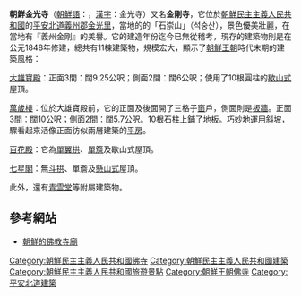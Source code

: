 '''朝鮮金光寺'''（[[朝鮮語|朝鮮語]]：{{lang|ko|'''금광사'''}}，[[漢字|漢字]]：金光寺）又名'''金剛寺'''，它位於[[朝鮮民主主義人民共和國|朝鮮民主主義人民共和國]]的[[平安北道|平安北道]][[義州郡|義州郡]][[金光里|金光里]]，當地的的「石崇山」（석숭산），景色優美壯麗，在當地有『義州金剛』的美譽。它的建造年份迄今已無從稽考，現存的建築物則是在公元1848年修建，總共有11棟建築物，規模宏大，顯示了[[朝鮮王朝|朝鮮王朝]]時代末期的建築風格：

[[大雄寶殿|大雄寶殿]]：正面3間：闊9.25公呎；側面2間：闊6公呎；使用了10根圓柱的[[歇山式|歇山式]]屋頂。

[[萬歲樓|萬歲樓]]：位於大雄寶殿前，它的正面及後面開了三格子[[窗|窗]]戶，側面則是[[板牆|板牆]]。正面3間：闊10公呎；側面2間：闊5.7公呎。10根石柱上鋪了地板。巧妙地運用斜坡，驟看起來活像正面彷似兩層建築的[[平房|平房]]。 

[[百花殿|百花殿]]：它為[[單翼拱|單翼拱]]、[[單簷|單簷]]及歇山式屋頂。

[[七星閣|七星閣]]：無[[斗拱|斗拱]]、單簷及[[懸山式|懸山式]]屋頂。 

此外，還有[[青雲堂|青雲堂]]等附屬建築物。

==參考網站==
* [http://www.nricp.go.kr/multi/download.asp?filepath=/multi/m05_info/content/GKC07_04.pdf 朝鮮的佛教寺廟]{{Dead link|date=2018年6月 |bot=InternetArchiveBot |fix-attempted=no }}

{{DEFAULTSORT:Geunggwang}}
[[Category:朝鮮民主主義人民共和國佛寺|Category:朝鮮民主主義人民共和國佛寺]]
[[Category:朝鮮民主主義人民共和國建築|Category:朝鮮民主主義人民共和國建築]]
[[Category:朝鮮民主主義人民共和國旅遊景點|Category:朝鮮民主主義人民共和國旅遊景點]]
[[Category:朝鮮王朝佛寺|Category:朝鮮王朝佛寺]]
[[Category:平安北道建築|Category:平安北道建築]]